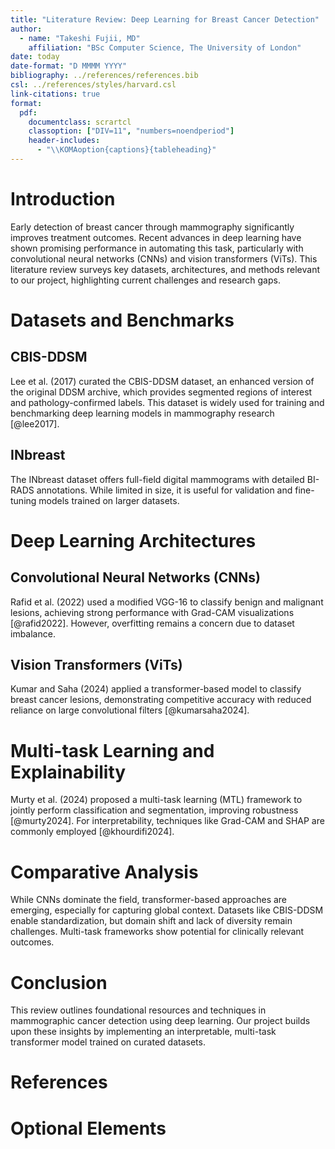 ```yaml
---
title: "Literature Review: Deep Learning for Breast Cancer Detection"
author:
  - name: "Takeshi Fujii, MD"
    affiliation: "BSc Computer Science, The University of London"
date: today
date-format: "D MMMM YYYY"
bibliography: ../references/references.bib
csl: ../references/styles/harvard.csl
link-citations: true
format:
  pdf:
    documentclass: scrartcl
    classoption: ["DIV=11", "numbers=noendperiod"]
    header-includes:
      - "\\KOMAoption{captions}{tableheading}"
---
```


# Introduction

<!-- * Brief overview of the project topic.
* Importance of the problem domain.
* Aim of the literature review.
* Overview of what will be covered (e.g., datasets, models, techniques, gaps). -->

Early detection of breast cancer through mammography significantly improves treatment outcomes. Recent advances in deep learning have shown promising performance in automating this task, particularly with convolutional neural networks (CNNs) and vision transformers (ViTs). This literature review surveys key datasets, architectures, and methods relevant to our project, highlighting current challenges and research gaps.

# Datasets and Benchmarks

<!-- * Introduce key datasets used in the field (e.g., CBIS-DDSM, INbreast).
* Mention how they are structured and annotated.
* Discuss strengths and limitations. -->

## CBIS-DDSM

Lee et al. (2017) curated the CBIS-DDSM dataset, an enhanced version of the original DDSM archive, which provides segmented regions of interest and pathology-confirmed labels. This dataset is widely used for training and benchmarking deep learning models in mammography research [@lee2017].

## INbreast

The INbreast dataset offers full-field digital mammograms with detailed BI-RADS annotations. While limited in size, it is useful for validation and fine-tuning models trained on larger datasets.

# Deep Learning Architectures

<!-- * Review key algorithms (e.g., CNNs, ViTs, MTL models).
* Discuss results and challenges.
* Compare different architectures if relevant. -->

## Convolutional Neural Networks (CNNs)

<!-- * Describe techniques like transfer learning, data augmentation, explainability.
* Justify their use in your project. -->

Rafid et al. (2022) used a modified VGG-16 to classify benign and malignant lesions, achieving strong performance with Grad-CAM visualizations [@rafid2022]. However, overfitting remains a concern due to dataset imbalance.

## Vision Transformers (ViTs)

Kumar and Saha (2024) applied a transformer-based model to classify breast cancer lesions, demonstrating competitive accuracy with reduced reliance on large convolutional filters [@kumarsaha2024].

# Multi-task Learning and Explainability

<!-- * Summarize tools such as Grad-CAM, LIME, SHAP.
* Discuss relevance for healthcare and interpretability. -->

Murty et al. (2024) proposed a multi-task learning (MTL) framework to jointly perform classification and segmentation, improving robustness [@murty2024]. For interpretability, techniques like Grad-CAM and SHAP are commonly employed [@khourdifi2024].

# Comparative Analysis

<!-- * Highlight common findings across sources.
* Identify gaps in current research.
* Explain how your project addresses these gaps or builds upon existing work. -->

While CNNs dominate the field, transformer-based approaches are emerging, especially for capturing global context. Datasets like CBIS-DDSM enable standardization, but domain shift and lack of diversity remain challenges. Multi-task frameworks show potential for clinically relevant outcomes.

# Conclusion

<!-- * Recap the key takeaways from the literature.
* Reinforce how the reviewed literature informs or justifies your project. -->

This review outlines foundational resources and techniques in mammographic cancer detection using deep learning. Our project builds upon these insights by implementing an interpretable, multi-task transformer model trained on curated datasets.

# References

<!-- * Use the University of London referencing style.
* Include all cited materials (books, papers, datasets, tools, websites).
* Ensure proper formatting and completeness. -->

# Optional Elements

<!-- * Tables: For comparing models, datasets, or performance metrics.
* Figures: Architecture diagrams, Grad-CAM examples, data examples.
* Appendices: If needed for extended figures or supporting details. -->
